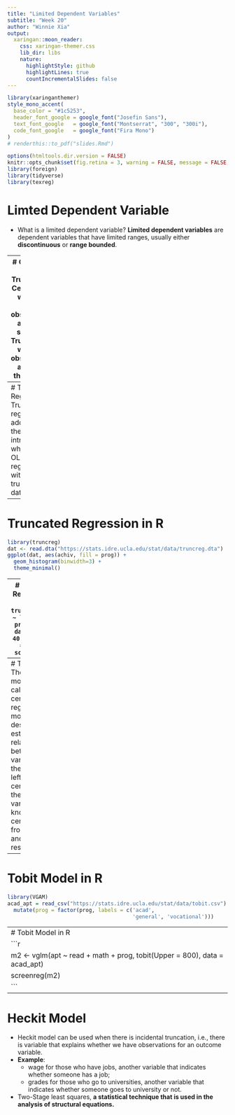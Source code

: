 ```yaml
---
title: "Limited Dependent Variables"
subtitle: "Week 20"
author: "Winnie Xia"
output:
  xaringan::moon_reader:
    css: xaringan-themer.css
    lib_dir: libs
    nature:
      highlightStyle: github
      highlightLines: true
      countIncrementalSlides: false
---
```

```r
library(xaringanthemer)
style_mono_accent(
  base_color = "#1c5253",
  header_font_google = google_font("Josefin Sans"),
  text_font_google   = google_font("Montserrat", "300", "300i"),
  code_font_google   = google_font("Fira Mono")
)
# renderthis::to_pdf("slides.Rmd")

```

```r
options(htmltools.dir.version = FALSE)
knitr::opts_chunk$set(fig.retina = 3, warning = FALSE, message = FALSE, fig.align = 'center', out.width = "50%")
library(foreign)
library(tidyverse)
library(texreg)
```
# Limted Dependent Variable
- What is a limited dependent variable?
**Limited dependent variables** are dependent variables that have limited ranges, usually either **discontinuous** or **range bounded**.

---
# Censoring and Truncation
- Censoring is when the limit observations are in the sample.
- Truncation is when the observations are not in the sample.

---
# Truncated Regression
- Truncated regression addresses the bias introduced when using OLS regression with truncated data.
---
# Truncated Regression in R
```r
library(truncreg)
dat <- read.dta("https://stats.idre.ucla.edu/stat/data/truncreg.dta")
ggplot(dat, aes(achiv, fill = prog)) +
  geom_histogram(binwidth=3) +
  theme_minimal()
```
---
# Truncated Regression in R
```r
m <- truncreg(achiv ~ langscore + prog, data = dat, 
              point = 40, direction = "left")
screenreg(m)
```
---
# Tobit Model
The tobit model, also called a censored regression model, is designed to estimate linear relationships between variables when there is either left- or right-censoring in the dependent variable (also known as censoring from below and above, respectively).
---
# Tobit Model in R
```r
library(VGAM)
acad_apt = read_csv("https://stats.idre.ucla.edu/stat/data/tobit.csv") %>%
  mutate(prog = factor(prog, labels = c('acad', 
                                        'general', 'vocational')))
```

---
# Tobit Model in R
```r
m2 <- vglm(apt ~ read + math + prog, tobit(Upper = 800), data = acad_apt)
screenreg(m2)
```
---
# Heckit Model
- Heckit model can be used when there is incidental truncation, i.e., there is variable that explains whether we have observations for an outcome variable.
- **Example**:
  - wage for those who have jobs, another variable that indicates whether someone has a job;
  - grades for those who go to universities, another variable that indicates whether someone goes to university or not.
- Two-Stage least squares, **a statistical technique that is used in the analysis of structural equations.**

